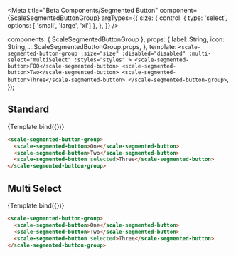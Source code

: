 
<Meta
  title="Beta Components/Segmented Button"
  component={ScaleSegmentedButtonGroup}
  argTypes={{
    size: {
      control: { type: 'select', options: [ 'small', 'large', 'xl'] },
    },
  }}
/>

  components: { ScaleSegmentedButtonGroup },
  props: {
    label: String,
    icon: String,
    ...ScaleSegmentedButtonGroup.props,
  },
  template: `
    <scale-segmented-button-group
      :size="size"
      :disabled="disabled"
      :multi-select="multiSelect"
      :styles="styles"
    >
      <scale-segmented-button>FOO</scale-segmented-button>
      <scale-segmented-button>Two</scale-segmented-button>
      <scale-segmented-button>Three</scale-segmented-button>
    </scale-segmented-button-group>
  `,
});

## Standard

<Canvas withSource="none">
  <Story name="Standard">
    {Template.bind({})}
  </Story>
</Canvas>

<ArgsTable story="Standard" />

```html
<scale-segmented-button-group>
  <scale-segmented-button>One</scale-segmented-button>
  <scale-segmented-button>Two</scale-segmented-button>
  <scale-segmented-button selected>Three</scale-segmented-button>
</scale-segmented-button-group>
```

## Multi Select

<Canvas withSource="none">
  <Story name="multi" args={{multiSelect: true}}>
    {Template.bind({})}
  </Story>
</Canvas>

```html
<scale-segmented-button-group>
  <scale-segmented-button>One</scale-segmented-button>
  <scale-segmented-button>Two</scale-segmented-button>
  <scale-segmented-button selected>Three</scale-segmented-button>
</scale-segmented-button-group>
```
